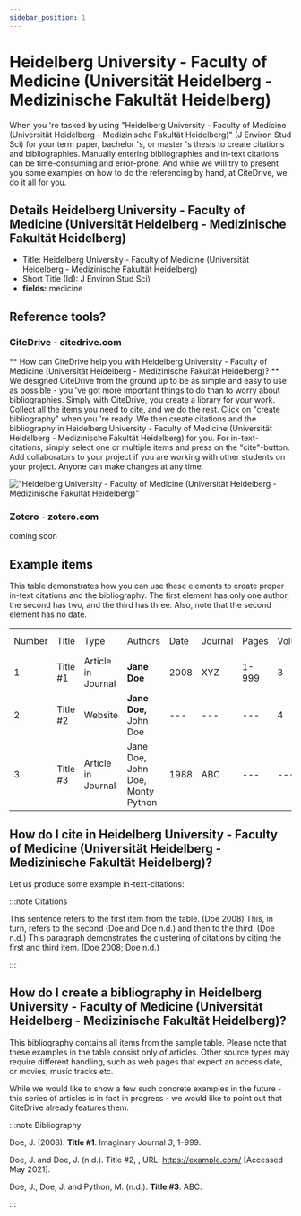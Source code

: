 ```yaml
---
sidebar_position: 1
---
```


# Heidelberg University - Faculty of Medicine (Universität Heidelberg - Medizinische Fakultät Heidelberg)

When you 're tasked by using "Heidelberg University - Faculty of Medicine (Universität Heidelberg - Medizinische Fakultät Heidelberg)" (J Environ Stud Sci) for your term paper, bachelor 's, or master 's thesis to create citations and bibliographies.
Manually entering bibliographies and in-text citations can be time-consuming and error-prone. And while we will try to present you some examples on how to do the referencing by hand, at CiteDrive, we do it all for you.

## Details  Heidelberg University - Faculty of Medicine (Universität Heidelberg - Medizinische Fakultät Heidelberg)
* Title: Heidelberg University - Faculty of Medicine (Universität Heidelberg - Medizinische Fakultät Heidelberg)
* Short Title (Id): J Environ Stud Sci)
* **fields:** medicine

## Reference tools?
### CiteDrive - citedrive.com
** How can CiteDrive help you with Heidelberg University - Faculty of Medicine (Universität Heidelberg - Medizinische Fakultät Heidelberg)? **
We designed CiteDrive from the ground up to be as simple and easy to use as possible - you 've got more important things to do than to worry about bibliographies. Simply with CiteDrive, you create a library for your work. Collect all the items you need to cite, and we do the rest. Click on "create bibliography" when you 're ready. We then create citations and the bibliography in Heidelberg University - Faculty of Medicine (Universität Heidelberg - Medizinische Fakultät Heidelberg) for you. For in-text-citations, simply select one or multiple items and press on the "cite"-button. Add collaborators to your project if you are working with other students on your project. Anyone can make changes at any time.


!["Heidelberg University - Faculty of Medicine (Universität Heidelberg - Medizinische Fakultät Heidelberg)"](images/heidelberg-university--faculty-of-medicine-universitat-heidelberg--medizinische-fakultat-heidelberg.svg "Choose Heidelberg University - Faculty of Medicine (Universität Heidelberg - Medizinische Fakultät Heidelberg) in the CiteDrive App")

### Zotero - zotero.com

coming soon

## Example items

This table demonstrates how you can use these elements to create proper in-text citations and the bibliography. The first element has only one author, the second has two, and the third has three. Also, note that the second element has no date.


<table>
  <tr>
   <td>Number
   </td>
   <td>Title
   </td>
   <td>Type
   </td>
   <td>Authors
   </td>
   <td>Date
   </td>
   <td>Journal
   </td>
   <td>Pages
   </td>
   <td>Volume
   </td>
   <td>Issue
   </td>
   <td>Access Date
   </td>
  </tr>
  <tr>
   <td>1
   </td>
   <td>Title #1
   </td>
   <td>Article in Journal
   </td>
   <td><strong>Jane Doe</strong>
   </td>
   <td>2008
   </td>
   <td>XYZ
   </td>
   <td>1-999
   </td>
   <td>3
   </td>
   <td>2
   </td>
   <td>--
   </td>
  </tr>
  <tr>
   <td>
2
   </td>
   <td>Title #2
   </td>
   <td>Website
   </td>
   <td><strong>Jane Doe, </strong>John Doe
   </td>
   <td>---
   </td>
   <td>---
   </td>
   <td>---
   </td>
   <td>4
   </td>
   <td>---
   </td>
   <td>2020-05-01
   </td>
  </tr>
  <tr>
   <td>3
   </td>
   <td>Title #3
   </td>
   <td>Article in Journal
   </td>
   <td>Jane Doe, John Doe, Monty Python
   </td>
   <td>1988
   </td>
   <td>ABC
   </td>
   <td>---
   </td>
   <td>---
   </td>
   <td>16
   </td>
   <td>---
   </td>
  </tr>
</table>



## How do I cite in  Heidelberg University - Faculty of Medicine (Universität Heidelberg - Medizinische Fakultät Heidelberg)?

Let us produce some example in-text-citations:

:::note Citations


This sentence refers to the first item from the table. (Doe 2008) This, in turn, refers to the second (Doe and Doe n.d.)
and then to the third.  (Doe n.d.)
This paragraph demonstrates the clustering of citations by citing the first and third item. (Doe 2008; Doe n.d.)

:::

## How do I create a bibliography in Heidelberg University - Faculty of Medicine (Universität Heidelberg - Medizinische Fakultät Heidelberg)?

This bibliography contains all items from the sample table. Please note that these examples in the table consist only of articles. Other source types may require different handling, such as web pages that expect an access date, or movies, music tracks etc.

While we would like to show a few such concrete examples in the future - this series of articles is in fact in progress - we would like to point out that CiteDrive already features them.

:::note Bibliography

Doe, J. (2008). <b>Title #1</b>. Imaginary Journal <i>3</i>, 1–999.

Doe, J. and Doe, J. (n.d.). Title #2, , URL: https://example.com/ [Accessed May 2021].

Doe, J., Doe, J. and Python, M. (n.d.). <b>Title #3</b>. ABC.



:::


        